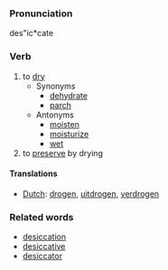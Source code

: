 ===Pronunciation===
des"ic*cate

===Verb===
# to [[dry]]
#* Synonyms
#** [[dehydrate]]
#** [[parch]]
#* Antonyms
#** [[moisten]]
#** [[moisturize]]
#** [[wet]]
# to [[preserve]] by drying

====Translations====
*[[Dutch]]: [[drogen]], [[uitdrogen]], [[verdrogen]]

===Related words===
* [[desiccation]]
* [[desiccative]]
* [[desiccator]]